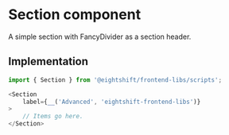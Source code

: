 # Section component

A simple section with FancyDivider as a section header.

## Implementation

```js
import { Section } from '@eightshift/frontend-libs/scripts';

<Section
	label={__('Advanced', 'eightshift-frontend-libs')}
>
	// Items go here.
</Section>

```
